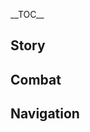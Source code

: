 {{CharacterTabs}}
{{LanguageTabs}}
{{Stub|1={{Meta/VO|tl=1|rm=1|Korean}}}}
__TOC__
==Story==
{{VO/Story
|character           = {{ROOTPAGENAME}}
|language            = ko
|name                = 리사

|vo_01_01_title      = 첫 만남…
|vo_01_01_subtitle   = Hello
|vo_01_01_file       = VO_{language}{character} Hello.ogg
|vo_01_01_tx         = 귀염둥이 안녕, 새로 온 조수인가? 어? 마법사? 그건 아주 오래 전 일이야. 지금의 난 도서관 사서일 뿐이라구. 걱정 마, 잘 돌봐줄게, 그럼…
|vo_01_01_rm         = 
|vo_01_01_tl         = 

|vo_02_01_title      = 잡담・티타임
|vo_02_01_subtitle   = Chat: Afternoon Tea
|vo_02_01_file       = VO_{language}{character} Chat - Afternoon Tea.ogg
|vo_02_01_tx         = 애프터눈 티 시간인데
|vo_02_01_rm         = 
|vo_02_01_tl         = 

|vo_02_02_title      = 잡담・임무
|vo_02_02_subtitle   = Chat: Quest
|vo_02_02_file       = VO_{language}{character} Chat - Quest.ogg
|vo_02_02_tx         = 임무는 끝나질 않네. 그러지 말고 나랑 수다 떨자~
|vo_02_02_rm         = 
|vo_02_02_tl         = 

|vo_02_03_title      = 잡담・외출 삼가
|vo_02_03_subtitle   = Chat: Better to Stay In
|vo_02_03_file       = VO_{language}{character} Chat - Better to Stay In.ogg
|vo_02_03_tx         = 오늘은 외출하기가 좀 그래…. 내가 어제도 이렇게 말했나?
|vo_02_03_rm         = 
|vo_02_03_tl         = 

|vo_03_01_title      = 비가 올 때…
|vo_03_01_subtitle   = When It Rains
|vo_03_01_file       = VO_{language}{character} When It Rains.ogg
|vo_03_01_tx         = 이런 날씨에 차 한 잔 하며 비오는 구경이나 하면 참 좋겠네
|vo_03_01_rm         = 
|vo_03_01_tl         = 

|vo_03_02_title      = 번개가 칠 때…
|vo_03_02_subtitle   = When Thunder Strikes
|vo_03_02_file       = VO_{language}{character} When Thunder Strikes.ogg
|vo_03_02_tx         = 천둥이 치고 비가 오는 날 훈련은 효과가 2배라구~ 하하, 뻥・이・야~
|vo_03_02_rm         = 
|vo_03_02_tl         = 

|vo_03_03_title      = 바람이 불 때…
|vo_03_03_subtitle   = When It's Windy
|vo_03_03_file       = VO_{language}{character} When It's Windy.ogg
|vo_03_03_tx         = 날씨 참 좋네. 누워서 잠을 보충할 수 있다면 더 좋을 텐데
|vo_03_03_rm         = 
|vo_03_03_tl         = 

|vo_04_01_title      = 아침 인사…
|vo_04_01_subtitle   = Good Morning
|vo_04_01_file       = VO_{language}{character} Good Morning.ogg
|vo_04_01_tx         = 하암… 좋은 아침이야, 진. 어라? 미안, 내가 잘못 봤네
|vo_04_01_rm         = 
|vo_04_01_tl         = 

|vo_04_02_title      = 점심 인사…
|vo_04_02_subtitle   = Good Afternoon
|vo_04_02_file       = VO_{language}{character} Good Afternoon.ogg
|vo_04_02_tx         = 점심시간이 됐구나…
|vo_04_02_rm         = 
|vo_04_02_tl         = 

|vo_04_03_title      = 저녁 인사…
|vo_04_03_subtitle   = Good Evening
|vo_04_03_file       = VO_{language}{character} Good Evening.ogg
|vo_04_03_tx         = 아직 안 자? 난 벌써 졸린데…
|vo_04_03_rm         = 
|vo_04_03_tl         = 

|vo_04_04_title      = 굿나잇…
|vo_04_04_subtitle   = Good Night
|vo_04_04_file       = VO_{language}{character} Good Night.ogg
|vo_04_04_tx         = 네가 애쓰는 모습 다 봤어. 네게 무슨 상을 줘야 할까…
|vo_04_04_rm         = 
|vo_04_04_tl         = 

|vo_05_01_title      = 리사 자신에 대해…
|vo_05_01_subtitle   = About {character}
|vo_05_01_file       = VO_{language}{character} About {character}.ogg
|vo_05_01_tx         = 이건 게으름을 피우는 게 아니야. 모두 가장 효율적으로 목표를 달성하길 원하잖아?
|vo_05_01_rm         = 
|vo_05_01_tl         = 

|vo_06_01_title      = 우리에 대해・관계
|vo_06_01_subtitle   = About Us: Relationships
|vo_06_01_file       = VO_{language}{character} About Us - Relationships.ogg
|vo_06_01_tx         = 날 선생님, 선배, 친구 중에 뭐로 여길래? 난 다 상관없어
|vo_06_01_rm         = 
|vo_06_01_tl         = 

|vo_06_02_title      = 우리에 대해・역량
|vo_06_02_subtitle   = About Us: Capabilities
|vo_06_02_file       = VO_{language}{character} About Us - Capabilities.ogg
|vo_06_02_tx         = 어머나, 진짜 실력을 보이지 않으면 그동안의 노력이 허탈하겠는데. 후후, 괜찮아
|vo_06_02_rm         = 
|vo_06_02_tl         = 

|vo_06_03_title      = 우리에 대해・의식
|vo_06_03_subtitle   = About Us: Ceremony
|vo_06_03_file       = VO_{language}{character} About Us - Ceremony.ogg
|vo_06_03_tx         = 좀 더 기다려, 속죄의 입맞춤을 제자의 이마에…. 됐다, 그럼 의식 완료~ 앞으로 넌 나 리사의 수제자야
|vo_06_03_rm         = 
|vo_06_03_tl         = 

|vo_07_01_title      = 「신의 눈」에 대해…
|vo_07_01_subtitle   = About the Vision
|vo_07_01_file       = VO_{language}{character} About the Vision.ogg
|vo_07_01_tx         = 신의 눈은 말이지…. 그건 원소의 힘을 인도하는 필수 장치잖아. 네 몸에서만은 예외지만. 음…. 대체 무슨 원리일까? 아 그래 너, 이 누님과 함께 실험하지 않을래?
|vo_07_01_rm         = 
|vo_07_01_tl         = 

|vo_07_02_title      = 하고 싶은 이야기…
|vo_07_02_subtitle   = Something to Share
|vo_07_02_file       = VO_{language}{character} Something to Share.ogg
|vo_07_02_tx         = 도서관 위의 연금술 공방은 편히 사용해도 돼. 하지만 들어가기 전 노크를 잊지 마. 보지 말아야 할 걸 보면 곤란해지니까
|vo_07_02_rm         = 
|vo_07_02_tl         = 

|vo_07_03_title      = 흥미있는 일…
|vo_07_03_subtitle   = Interesting Things
|vo_07_03_file       = VO_{language}{character} Interesting Things.ogg
|vo_07_03_tx         = 통통 연꽃은 해독 작용이 있는 약초야. 그것만 있으면 마법 포션의 부작용을 걱정하지 않아도 돼
|vo_07_03_rm         = 
|vo_07_03_tl         = 

|vo_08_01_title      = 진에 대해…
|vo_08_01_subtitle   = About [[Jean]]
|vo_08_01_file       = VO_{language}{character} About Jean.ogg
|vo_08_01_tx         = 진은 본분을 다하는 좋은 단장이야. 그녀가 열심히 일하는 모습을 보면 돕고 싶은 마음이 절로 생겨
|vo_08_01_rm         = 
|vo_08_01_tl         = 

|vo_08_02_title      = 엠버에 대해…
|vo_08_02_subtitle   = About [[Amber]]
|vo_08_02_file       = VO_{language}{character} About Amber.ogg
|vo_08_02_tx         = 엠버가 기사단에 막 들어왔을 때가 기억나네. 눈 깜짝할 사이에 능력 있는 기사가 다 됐어. 아, 몇 년 더 지나면 어떤 모습이 되어 있을까?
|vo_08_02_rm         = 
|vo_08_02_tl         = 

|vo_08_03_title      = 바바라에 대해…
|vo_08_03_subtitle   = About [[Barbara]]
|vo_08_03_file       = VO_{language}{character} About Barbara.ogg
|vo_08_03_tx         = 바바라의 노래를 들어본 적 있어? 흥흥, 그녀의 멜로디에 치유의 마력이 존재한다던데. 내 마법약과 그 노래 중에 뭐가 더 네 입맛에 맞을까?
|vo_08_03_rm         = 
|vo_08_03_tl         = 

|vo_08_04_title      = 다이루크에 대해…
|vo_08_04_subtitle   = About [[Diluc]]
|vo_08_04_file       = VO_{language}{character} About Diluc.ogg
|vo_08_04_tx         = 음, 다이루크의 이야기를 듣고 싶어? 하하, 그럼 더 좋은 대화 상대를 알려줄게
|vo_08_04_rm         = 
|vo_08_04_tl         = 

|vo_08_05_title      = 레이저에 대해…
|vo_08_05_subtitle   = About [[Razor]]
|vo_08_05_file       = VO_{language}{character} About Razor.ogg
|vo_08_05_tx         = 어린 늑대야, 이리 오렴. 오늘 임시로 실전 연습을 하자. 상대는 찾아놨어. 어라? 왜 도망치지? 이거 참…
|vo_08_05_rm         = 
|vo_08_05_tl         = 

|vo_08_06_title      = 클레에 대해…
|vo_08_06_subtitle   = About [[Klee]]
|vo_08_06_file       = VO_{language}{character} About Klee.ogg
|vo_08_06_tx         = 저번에 클레가 실험한다고 공방을 빌려달라고 했는데 거절해서 온종일 삐져있었어. 응? 다음날? 다음날엔 당연히 아무 일도 없다는 듯이 밖에 나가 놀았지
|vo_08_06_rm         = 
|vo_08_06_tl         = 

|vo_08_07_title      = 모나에 대해…
|vo_08_07_subtitle   = About [[Mona]]
|vo_08_07_file       = VO_{language}{character} About Mona.ogg
|vo_08_07_tx         = 모나? 아주 훌륭한 마법사 아가씨인 것 같아. 하지만 난 마녀의 멤버가 아니라고. 고목 조사 다과회 운영. 휴~ 듣기만 해도 귀찮은 일이잖아
|vo_08_07_rm         = 
|vo_08_07_tl         = 

|vo_08_08_title      = 알베도에 대해…
|vo_08_08_subtitle   = About [[Albedo]]
|vo_08_08_file       = VO_{language}{character} About Albedo.ogg
|vo_08_08_tx         = 난 알베도가 아주 훌륭한 연금술사라고 생각해. 그와 두세 마디만 해도 괜찮은 결론이 나오지. 얼굴도 잘생기고. 내 귀염둥이랑 많이 닮았잖아. 응
|vo_08_08_rm         = 
|vo_08_08_tl         = 

|vo_08_09_title      = 피슬에 대해…
|vo_08_09_subtitle   = About [[Fischl]]
|vo_08_09_file       = VO_{language}{character} About Fischl.ogg
|vo_08_09_tx         = 피슬… 아, 항상 도서관에 와서 판타지 소설을 빌리는 그 여자애. 매번 3일 먼저 책을 반납하고 책을 아끼는 좋은 아이야
|vo_08_09_rm         = 
|vo_08_09_tl         = 

|vo_08_10_title      = 노엘에 대해…
|vo_08_10_subtitle   = About [[Noelle]]
|vo_08_10_file       = VO_{language}{character} About Noelle.ogg
|vo_08_10_tx         = 노엘에게 책꽂이 청소를 부탁했는데, 그 아이는 힘들수록 신나하는 것 같았어. 흠… 대체 무슨 영문일까?
|vo_08_10_rm         = 
|vo_08_10_tl         = 

|vo_08_11_title      = 설탕에 대해…
|vo_08_11_subtitle   = About Sucrose
|vo_08_11_file       = VO_{language}{character} About Sucrose.ogg
|vo_08_11_tx         = 별일 없으면 괜히 설탕을 방해하지 마, 그녀가 놀랄 수도 있으니까. 그녀는 온갖 생물을 다루는 데엔 능숙하지만, 유독 사람들과는 잘 어울리지 못하는 것 같아
|vo_08_11_rm         = 
|vo_08_11_tl         = 

|vo_09_01_title      = 리사에 대해 알기・첫 번째
|vo_09_01_subtitle   = More About {character}: I
|vo_09_01_file       = VO_{language}{character} More About {character} - 01.ogg
|vo_09_01_tx         = 그럼 오늘은 어떤 원소 마법 지식을 배우고 싶니?
|vo_09_01_rm         = 
|vo_09_01_tl         = 

|vo_09_02_title      = 리사에 대해 알기・두 번째
|vo_09_02_subtitle   = More About {character}: II
|vo_09_02_file       = VO_{language}{character} More About {character} - 02.ogg
|vo_09_02_tx         = 내 과거? 응? 날 더 많이 알고 싶다고? 안타깝게도 오늘은 내가 좀 피곤해. 하지만 그런 생각을 하다니 기특한데
|vo_09_02_rm         = 
|vo_09_02_tl         = 

|vo_09_03_title      = 리사에 대해 알기・세 번째
|vo_09_03_subtitle   = More About {character}: III
|vo_09_03_file       = VO_{language}{character} More About {character} - 03.ogg
|vo_09_03_tx         = 레이저에게 원소의 힘을 가르쳤을 때, 그 녀석이 그렇게 빨리 배우리라고 생각도 못 했어. 곰곰이 따져보면, 너도 꽤 자질이 있는 것 같아. 귀염둥이
|vo_09_03_rm         = 
|vo_09_03_tl         = 

|vo_09_04_title      = 리사에 대해 알기・네 번째
|vo_09_04_subtitle   = More About {character}: IV
|vo_09_04_file       = VO_{language}{character} More About {character} - 04.ogg
|vo_09_04_tx         = 뭐라고? 수메르 마법을 배우고 싶다고? 지금 너한텐 좀 무리일 텐데…. 음, 최소한 입문 지식은 익히고 싶다고? 그럼 먼저 이 《서론》을 봐, 800페이지밖에 안 돼
|vo_09_04_rm         = 
|vo_09_04_tl         = 

|vo_09_05_title      = 리사에 대해 알기・다섯 번째
|vo_09_05_subtitle   = More About {character}: V
|vo_09_05_file       = VO_{language}{character} More About {character} - 05.ogg
|vo_09_05_tx         = 언젠가 이 「눈」의 힘이 모든 걸 파괴하겠지…. 그때에도 네가 있다면… 아, 아무것도 아니야
|vo_09_05_rm         = 
|vo_09_05_tl         = 

|vo_10_01_title      = 리사의 취미…
|vo_10_01_subtitle   = {character}'s Hobbies
|vo_10_01_file       = VO_{language}{character} Hobbies.ogg
|vo_10_01_tx         = 귀염둥이, 신기한 포션을 하나 골라볼래? 마시기 전에는 무슨 효과가 있는지 전혀 알 수 없어
|vo_10_01_rm         = 
|vo_10_01_tl         = 

|vo_10_02_title      = 리사의 고민…
|vo_10_02_subtitle   = {character}'s Troubles
|vo_10_02_file       = VO_{language}{character} Troubles.ogg
|vo_10_02_tx         = 2층 심문실을 2년째 방치하고 있어…. 내가 원소 공방으로 썼으면 그렇게 황폐해지진 않았을 텐데. 헤르타 아가씨도 진짜 고집불통이야
|vo_10_02_rm         = 
|vo_10_02_tl         = 

|vo_10_03_title      = 좋아하는 음식…
|vo_10_03_subtitle   = Favorite Food
|vo_10_03_file       = VO_{language}{character} Favorite Food.ogg
|vo_10_03_tx         = 나 야채수프 좋아해. 모든 야채를 전~부 큰솥에 넣고 긴 국자로 저으면… 아, 맛있냐고? 한 입 먹어봐&mdash;&mdash;
|vo_10_03_rm         = 
|vo_10_03_tl         = 

|vo_10_04_title      = 싫어하는 음식…
|vo_10_04_subtitle   = Least Favorite Food
|vo_10_04_file       = VO_{language}{character} Least Favorite Food.ogg
|vo_10_04_tx         = 난 호박 공포증이 있어, 매년 할로윈데이 때마다 너무 힘들어. 아, 아예 호박을 멸종 시켜 버릴까?
|vo_10_04_rm         = 
|vo_10_04_tl         = 

|vo_11_01_title      = 생일…
|vo_11_01_subtitle   = Birthday
|vo_11_01_file       = VO_{language}{character} Birthday.ogg
|vo_11_01_tx         = 자, 받아. 호신부야. 네 생일 선물이지. 만드느라 시간 꽤 걸렸어…. 잃어버리면 안돼~
|vo_11_01_rm         = 
|vo_11_01_tl         = 

|vo_12_01_title      = 돌파의 느낌・기
|vo_12_01_subtitle   = Feelings About Ascension: Intro
|vo_12_01_file       = VO_{language}{character} Feelings About Ascension -  01.ogg
|vo_12_01_tx         = 나보고 야근하라는 건 아니겠지…? 그럼 안 되는데~
|vo_12_01_rm         = 
|vo_12_01_tl         = 

|vo_12_02_title      = 돌파의 느낌・승
|vo_12_02_subtitle   = Feelings About Ascension: Building Up
|vo_12_02_file       = VO_{language}{character} Feelings About Ascension -  02.ogg
|vo_12_02_tx         = 단련할 기회는 새내기에게 많이 줘야지. 안 그래?
|vo_12_02_rm         = 
|vo_12_02_tl         = 

|vo_12_03_title      = 돌파의 느낌・전
|vo_12_03_subtitle   = Feelings About Ascension: Climax
|vo_12_03_file       = VO_{language}{character} Feelings About Ascension -  03.ogg
|vo_12_03_tx         = 내가 전성기 상태를 회복한다면 무슨 대단한 일이 벌어질지도 모르지
|vo_12_03_rm         = 
|vo_12_03_tl         = 

|vo_12_04_title      = 돌파의 느낌・결
|vo_12_04_subtitle   = Feelings About Ascension: Conclusion
|vo_12_04_file       = VO_{language}{character} Feelings About Ascension -  04.ogg
|vo_12_04_tx         = 온갖 방법을 다해 널 설득했잖아. 참 대단한 아이야, 귀염둥이. 이렇게 됐는데도 무관심한 척하면 츄츄족도 내가 거짓말 한 줄 알겠다. 그럼 네게 장미 마녀의 진실을 보여주지
|vo_12_04_rm         = 
|vo_12_04_tl         = 
}}

==Combat==
{{Combat VO
|character           = {{ROOTPAGENAME}}
|language            = ko

|skill_1_tx          = 흥흥~
|skill_1_tl          = 
|skill_1_rm          = 
|skill_2_tx          = 전기 맛 좀 볼래
|skill_2_tl          = 
|skill_2_rm          = 
|skill_3_tx          = 도망치지 말라구~
|skill_3_tl          = 
|skill_3_rm          = 
|skill_4_tx          = …Blitz!
|skill_4_tl          = 
|skill_4_rm          = 
|skill_5_tx          = 이건… 벌이야!
|skill_5_tl          = 
|skill_5_rm          = 
|skill_6_tx          = …호호~
|skill_6_tl          = 
|skill_6_rm          = 

|burst_1_tx          = 찌릿찌릿할 거야~
|burst_1_tl          = 
|burst_1_rm          = 
|burst_2_tx          = 어서 항복하는 게 어때~
|burst_2_tl          = 
|burst_2_rm          = 
|burst_3_tx          = 푹 빠지면 안돼~
|burst_3_tl          = 
|burst_3_rm          = 

|sprint-s_1_file     = Sprint Start 01,Sprint Start 02,Sprint Start 03

|glider_1_file       = Deploying Wind Glider 01,Deploying Wind Glider 02,Deploying Wind Glider 03

|chest_1_tx          = 노력한 보람이 있네
|chest_1_tl          = 
|chest_1_rm          = 
|chest_2_tx          = 나도 기분이 업되는 걸
|chest_2_tl          = 
|chest_2_rm          = 
|chest_3_tx          = 귀염둥이가 좋아할까?
|chest_3_tl          = 
|chest_3_rm          = 

|low-hp_1_tx         = 제법이네
|low-hp_1_tl         = 
|low-hp_1_rm         = 
|low-hp_2_tx         = 좀 실력이 무뎌졌네…
|low-hp_2_tl         = 
|low-hp_2_rm         = 
|low-hp_3_tx         = 이런, 장갑이 구멍나겠어
|low-hp_3_tl         = 
|low-hp_3_rm         = 


|fallen_1_tx         = 외출은 힘들어…
|fallen_1_tl         = 
|fallen_1_rm         = 
|fallen_2_tx         = 내가 방심한 것 같아…
|fallen_2_tl         = 
|fallen_2_rm         = 
|fallen_3_tx         = 역시 밖으로 나오는 게 아니었어…
|fallen_3_tl         = 
|fallen_3_rm         = 

|hit-l_1_tx          = 아…
|hit-l_1_tl          = 
|hit-l_1_rm          = 
|hit-l_2_file        = Light Hit Taken 02,Light Hit Taken 03,Light Hit Taken 04,Light Hit Taken 05,Light Hit Taken 06

|hit-h_1_tx          = 그렇게 난폭하게 굴지 마
|hit-h_1_tl          = 
|hit-h_1_rm          = 
|hit-h_2_file        = Heavy Hit Taken 02,Heavy Hit Taken 03,Heavy Hit Taken 04,Heavy Hit Taken 05,Heavy Hit Taken 06

|join_1_file         = Joining Party 01a
|join_1_tx           = {{A|VO KO Lisa Joining Party 01b.ogg}} (누나/언니)가 도와줄게
|join_1_tl           = 
|join_1_rm           = 

|join_2_tx           = 널 지켜볼 거야
|join_2_tl           = 
|join_2_rm           = 
|join_3_tx           = 외출할 시간인가?
|join_3_tl           = 
|join_3_rm           = 

|idle_1_file         = Standby 01

|atk-l_1_file        = Light Attack 01,Light Attack 02,Light Attack 03,Light Attack 04,Light Attack 05,Light Attack 06,Light Attack 07

|atk-m_1_file        = Mid Attack 01,Mid Attack 02,Mid Attack 03

|atk-h_1_file        = Heavy Attack 01,Heavy Attack 02,Heavy Attack 03

|climb_1_file        = Climbing 01,Climbing 02,Climbing 03,Climbing 04,Climbing 05

|jump_1_file         = Jumping 01,Jumping 02,Jumping 03,Jumping 04,Jumping 05
}}

==Navigation==
{{Character Navbox|link type=vo-ko}}